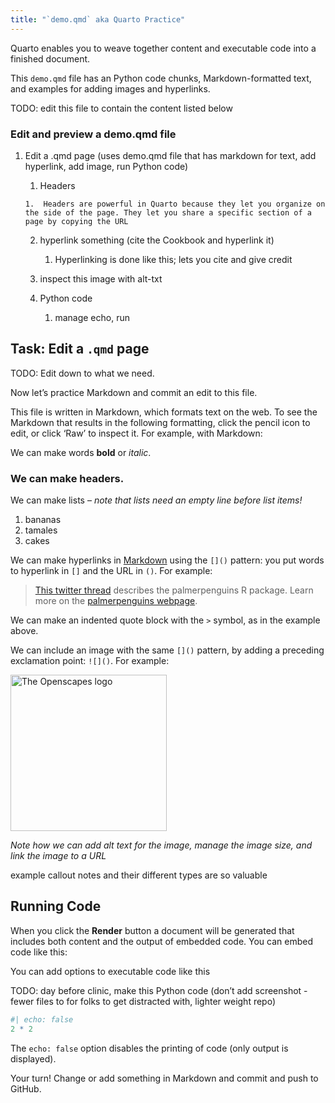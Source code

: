 ```yaml
---
title: "`demo.qmd` aka Quarto Practice"
---
```


Quarto enables you to weave together content and executable code into a finished document.

This `demo.qmd` file has an Python code chunks, Markdown-formatted text, and examples for adding images and hyperlinks.

TODO: edit this file to contain the content listed below

### Edit and preview a demo.qmd file

1.  Edit a .qmd page (uses demo.qmd file that has markdown for text, add hyperlink, add image, run Python code)

    1.   Headers

        1.  Headers are powerful in Quarto because they let you organize on the side of the page. They let you share a specific section of a page by copying the URL

    2.  hyperlink something (cite the Cookbook and hyperlink it)

        1.  Hyperlinking is done like this; lets you cite and give credit

    3.  inspect this image with alt-txt

    4.  Python code

        1.  manage echo, run

## Task: Edit a `.qmd` page

TODO: Edit down to what we need.

Now let's practice Markdown and commit an edit to this file.

This file is written in Markdown, which formats text on the web. To see the Markdown that results in the following formatting, click the pencil icon to edit, or click 'Raw' to inspect it. For example, with Markdown:

We can make words **bold** or *italic*.

### We can make headers.

We can make lists – *note that lists need an empty line before list items!*

1.  bananas
2.  tamales
3.  cakes

We can make hyperlinks in [Markdown](https://quarto.org/docs/authoring/markdown-basics.html) using the `[]()` pattern: you put words to hyperlink in `[]` and the URL in `()`. For example:

> [This twitter thread](https://twitter.com/allison_horst/status/1287772985630191617) describes the palmerpenguins R package. Learn more on the [palmerpenguins webpage](https://allisonhorst.github.io/palmerpenguins).

We can make an indented quote block with the `>` symbol, as in the example above.

We can include an image with the same `[]()` pattern, by adding a preceding exclamation point: `![]()`. For example:

[![The Openscapes logo](/images/openscapes_hex.png){fig-alt="Openscapes logo. A hexagonal shape with orange border, yellow background, the word openscapes in orange above a cartoon evoking a landscape of data plots" width="250"}](https://openscapes.org/)

*Note how we can add alt text for the image, manage the image size, and link the image to a URL*

:::{.callout-note}
example callout notes and their different types are so valuable
:::



## Running Code

When you click the **Render** button a document will be generated that includes both content and the output of embedded code. You can embed code like this:

You can add options to executable code like this

TODO: day before clinic, make this Python code (don't add screenshot - fewer files to for folks to get distracted with, lighter weight repo)

```r
#| echo: false
2 * 2
```

The `echo: false` option disables the printing of code (only output is displayed).


Your turn! Change or add something in Markdown and commit and push to GitHub.

